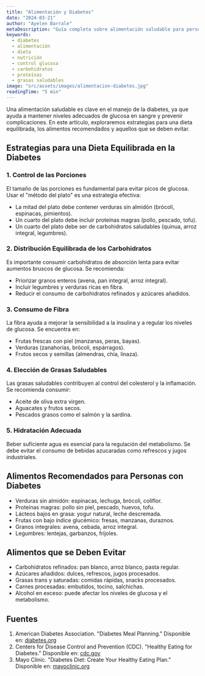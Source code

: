 ```yaml
---
title: "Alimentación y Diabetes"
date: "2024-03-21"
author: "Ayelen Barrale"
metaDescription: "Guía completa sobre alimentación saludable para personas con diabetes, incluyendo estrategias y recomendaciones dietéticas."
keywords:
  - diabetes
  - alimentación
  - dieta
  - nutrición
  - control glucosa
  - carbohidratos
  - proteínas
  - grasas saludables
image: "src/assets/images/alimentacion-diabetes.jpg"
readingTime: "5 min"
---
```


Una alimentación saludable es clave en el manejo de la diabetes, ya que ayuda a mantener niveles adecuados de glucosa en sangre y prevenir complicaciones. En este artículo, exploraremos estrategias para una dieta equilibrada, los alimentos recomendados y aquellos que se deben evitar.

## Estrategias para una Dieta Equilibrada en la Diabetes

### 1. Control de las Porciones

El tamaño de las porciones es fundamental para evitar picos de glucosa. Usar el "método del plato" es una estrategia efectiva:

- La mitad del plato debe contener verduras sin almidón (brócoli, espinacas, pimientos).
- Un cuarto del plato debe incluir proteínas magras (pollo, pescado, tofu).
- Un cuarto del plato debe ser de carbohidratos saludables (quinua, arroz integral, legumbres).

### 2. Distribución Equilibrada de los Carbohidratos

Es importante consumir carbohidratos de absorción lenta para evitar aumentos bruscos de glucosa. Se recomienda:

- Priorizar granos enteros (avena, pan integral, arroz integral).
- Incluir legumbres y verduras ricas en fibra.
- Reducir el consumo de carbohidratos refinados y azúcares añadidos.

### 3. Consumo de Fibra

La fibra ayuda a mejorar la sensibilidad a la insulina y a regular los niveles de glucosa. Se encuentra en:

- Frutas frescas con piel (manzanas, peras, bayas).
- Verduras (zanahorias, brócoli, espárragos).
- Frutos secos y semillas (almendras, chía, linaza).

### 4. Elección de Grasas Saludables

Las grasas saludables contribuyen al control del colesterol y la inflamación. Se recomienda consumir:

- Aceite de oliva extra virgen.
- Aguacates y frutos secos.
- Pescados grasos como el salmón y la sardina.

### 5. Hidratación Adecuada

Beber suficiente agua es esencial para la regulación del metabolismo. Se debe evitar el consumo de bebidas azucaradas como refrescos y jugos industriales.

## Alimentos Recomendados para Personas con Diabetes

- Verduras sin almidón: espinacas, lechuga, brócoli, coliflor.
- Proteínas magras: pollo sin piel, pescado, huevos, tofu.
- Lácteos bajos en grasa: yogur natural, leche descremada.
- Frutas con bajo índice glucémico: fresas, manzanas, duraznos.
- Granos integrales: avena, cebada, arroz integral.
- Legumbres: lentejas, garbanzos, frijoles.

## Alimentos que se Deben Evitar

- Carbohidratos refinados: pan blanco, arroz blanco, pasta regular.
- Azúcares añadidos: dulces, refrescos, jugos procesados.
- Grasas trans y saturadas: comidas rápidas, snacks procesados.
- Carnes procesadas: embutidos, tocino, salchichas.
- Alcohol en exceso: puede afectar los niveles de glucosa y el metabolismo.

## Fuentes

1. American Diabetes Association. "Diabetes Meal Planning." Disponible en: [diabetes.org](https://diabetes.org)
2. Centers for Disease Control and Prevention (CDC). "Healthy Eating for Diabetes." Disponible en: [cdc.gov](https://www.cdc.gov)
3. Mayo Clinic. "Diabetes Diet: Create Your Healthy Eating Plan." Disponible en: [mayoclinic.org](https://www.mayoclinic.org)
